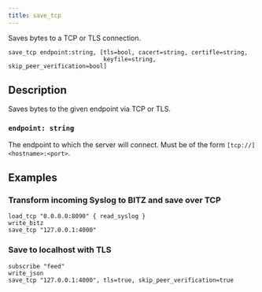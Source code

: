 ```yaml
---
title: save_tcp
---
```


Saves bytes to a TCP or TLS connection.

```tql
save_tcp endpoint:string, [tls=bool, cacert=string, certifle=string,
                           keyfile=string, skip_peer_verification=bool]
```

## Description

Saves bytes to the given endpoint via TCP or TLS.

### `endpoint: string`

The endpoint to which the server will connect. Must be of the form
`[tcp://]<hostname>:<port>`.


<TLSOptions tls_default="false"/>

## Examples

### Transform incoming Syslog to BITZ and save over TCP

```tql
load_tcp "0.0.0.0:8090" { read_syslog }
write_bitz
save_tcp "127.0.0.1:4000"
```

### Save to localhost with TLS

```tql
subscribe "feed"
write_json
save_tcp "127.0.0.1:4000", tls=true, skip_peer_verification=true
```
